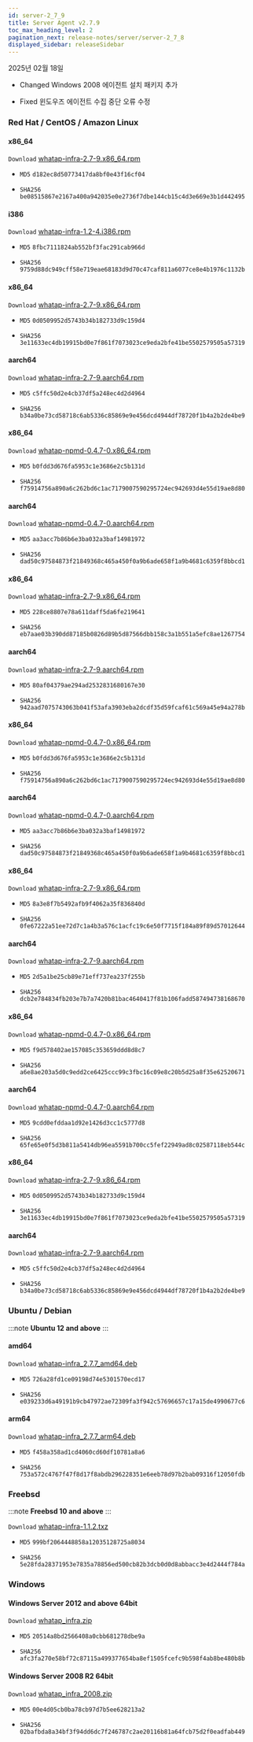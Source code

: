 ```yaml
---
id: server-2_7_9
title: Server Agent v2.7.9
toc_max_heading_level: 2
pagination_next: release-notes/server/server-2_7_8
displayed_sidebar: releaseSidebar
---
```


2025년 02월 18일

- <Status priority='1'>Changed</Status> Windows 2008 에이전트 설치 패키지 추가

- <Status priority='0'>Fixed</Status> 윈도우즈 에이전트 수집 중단 오류 수정

### Red Hat / CentOS / Amazon Linux

<Tabs>
<TabItem value="6Server6" label="6Server6 / 6" default>

#### x86_64

<code class='my'>Download</code> [whatap-infra-2.7-9.x86_64.rpm](https://repo.whatap.io/centos/6/x86_64/whatap-infra-2.7-9.x86_64.rpm)

* <code class='Beta'>MD5</code> `d182ec8d50773417da8bf0e43f16cf04`

* <code class='Beta'>SHA256</code> `be08515867e2167a400a942035e0e2736f7dbe144cb15c4d3e669e3b1d442495`

#### i386

<code class='my'>Download</code> [whatap-infra-1.2-4.i386.rpm](https://repo.whatap.io/centos/6/i386/whatap-infra-1.2-4.i386.rpm)

* <code class='Beta'>MD5</code> `8fbc7111824ab552bf3fac291cab966d`

* <code class='Beta'>SHA256</code> `9759d88dc949cff58e719eae68183d9d70c47caf811a6077ce8e4b1976c1132b`
</TabItem>
<TabItem value="7Server7" label="7Server7 / 7" default>

#### x86_64

<code class='my'>Download</code> [whatap-infra-2.7-9.x86_64.rpm](https://repo.whatap.io/centos/7/x86_64/whatap-infra-2.7-9.x86_64.rpm)

* <code class='Beta'>MD5</code> `0d0509952d5743b34b182733d9c159d4`

* <code class='Beta'>SHA256</code> `3e11633ec4db19915bd0e7f861f7073023ce9eda2bfe41be5502579505a57319`

#### aarch64

<code class='my'>Download</code> [whatap-infra-2.7-9.aarch64.rpm](https://repo.whatap.io/centos/7/aarch64/whatap-infra-2.7-9.aarch64.rpm)

* <code class='Beta'>MD5</code> `c5ffc50d2e4cb37df5a248ec4d2d4964`

* <code class='Beta'>SHA256</code> `b34a0be73cd58718c6ab5336c85869e9e456dcd4944df78720f1b4a2b2de4be9`

#### x86_64

<code class='my'>Download</code> [whatap-npmd-0.4.7-0.x86_64.rpm](https://repo.whatap.io/centos/7/x86_64/whatap-npmd-0.4.7-0.x86_64.rpm)

* <code class='Beta'>MD5</code> `b0fdd3d676fa5953c1e3686e2c5b131d`

* <code class='Beta'>SHA256</code> `f75914756a890a6c262bd6c1ac7179007590295724ec942693d4e55d19ae8d80`

#### aarch64

<code class='my'>Download</code> [whatap-npmd-0.4.7-0.aarch64.rpm](https://repo.whatap.io/centos/7/aarch64/whatap-npmd-0.4.7-0.aarch64.rpm)

* <code class='Beta'>MD5</code> `aa3acc7b86b6e3ba032a3baf14981972`

* <code class='Beta'>SHA256</code> `dad50c97584873f21849368c465a450f0a9b6ade658f1a9b4681c6359f8bbcd1`
</TabItem>
<TabItem value="8Server8" label="8Server8 / 8" default>

#### x86_64

<code class='my'>Download</code> [whatap-infra-2.7-9.x86_64.rpm](https://repo.whatap.io/centos/8/x86_64/whatap-infra-2.7-9.x86_64.rpm)

* <code class='Beta'>MD5</code> `228ce8807e78a611daff5da6fe219641`

* <code class='Beta'>SHA256</code> `eb7aae03b390dd87185b0826d89b5d87566dbb158c3a1b551a5efc8ae1267754`

#### aarch64

<code class='my'>Download</code> [whatap-infra-2.7-9.aarch64.rpm](https://repo.whatap.io/centos/8/aarch64/whatap-infra-2.7-9.aarch64.rpm)

* <code class='Beta'>MD5</code> `80af04379ae294ad2532831680167e30`

* <code class='Beta'>SHA256</code> `942aad7075743063b041f53afa3903eba2dcdf35d59fcaf61c569a45e94a278b`

#### x86_64

<code class='my'>Download</code> [whatap-npmd-0.4.7-0.x86_64.rpm](https://repo.whatap.io/centos/8/x86_64/whatap-npmd-0.4.7-0.x86_64.rpm)

* <code class='Beta'>MD5</code> `b0fdd3d676fa5953c1e3686e2c5b131d`

* <code class='Beta'>SHA256</code> `f75914756a890a6c262bd6c1ac7179007590295724ec942693d4e55d19ae8d80`

#### aarch64

<code class='my'>Download</code> [whatap-npmd-0.4.7-0.aarch64.rpm](https://repo.whatap.io/centos/8/aarch64/whatap-npmd-0.4.7-0.aarch64.rpm)

* <code class='Beta'>MD5</code> `aa3acc7b86b6e3ba032a3baf14981972`

* <code class='Beta'>SHA256</code> `dad50c97584873f21849368c465a450f0a9b6ade658f1a9b4681c6359f8bbcd1`
</TabItem>
<TabItem value="9Server9" label="9Server9 / 9" default>

#### x86_64

<code class='my'>Download</code> [whatap-infra-2.7-9.x86_64.rpm](https://repo.whatap.io/centos/9/x86_64/whatap-infra-2.7-9.x86_64.rpm)

* <code class='Beta'>MD5</code> `8a3e8f7b5492afb9f4062a35f836840d`

* <code class='Beta'>SHA256</code> `0fe67222a51ee72d7c1a4b3a576c1acfc19c6e50f7715f184a89f89d57012644`

#### aarch64

<code class='my'>Download</code> [whatap-infra-2.7-9.aarch64.rpm](https://repo.whatap.io/centos/9/aarch64/whatap-infra-2.7-9.aarch64.rpm)

* <code class='Beta'>MD5</code> `2d5a1be25cb89e71eff737ea237f255b`

* <code class='Beta'>SHA256</code> `dcb2e784834fb203e7b7a7420b81bac4640417f81b106fadd587494738168670`

#### x86_64

<code class='my'>Download</code> [whatap-npmd-0.4.7-0.x86_64.rpm](https://repo.whatap.io/centos/9/x86_64/whatap-npmd-0.4.7-0.x86_64.rpm)

* <code class='Beta'>MD5</code> `f9d578402ae157085c353659ddd8d8c7`

* <code class='Beta'>SHA256</code> `a6e8ae203a5d0c9edd2ce6425ccc99c3fbc16c09e8c20b5d25a8f35e62520671`

#### aarch64

<code class='my'>Download</code> [whatap-npmd-0.4.7-0.aarch64.rpm](https://repo.whatap.io/centos/9/aarch64/whatap-npmd-0.4.7-0.aarch64.rpm)

* <code class='Beta'>MD5</code> `9cdd0efddaa1d92e1426d3cc1c5777d8`

* <code class='Beta'>SHA256</code> `65fe65e0f5d3b811a5414db96ea5591b700cc5fef22949ad8c02587118eb544c`

</TabItem>
<TabItem value="amazonlinux2" label="amazonlinux2" default>

#### x86_64

<code class='my'>Download</code> [whatap-infra-2.7-9.x86_64.rpm](https://repo.whatap.io/centos/latest/x86_64/whatap-infra-2.7-9.x86_64.rpm)

* <code class='Beta'>MD5</code> `0d0509952d5743b34b182733d9c159d4`

* <code class='Beta'>SHA256</code> `3e11633ec4db19915bd0e7f861f7073023ce9eda2bfe41be5502579505a57319`

#### aarch64

<code class='my'>Download</code> [whatap-infra-2.7-9.aarch64.rpm](https://repo.whatap.io/centos/latest/aarch64/whatap-infra-2.7-9.aarch64.rpm)

* <code class='Beta'>MD5</code> `c5ffc50d2e4cb37df5a248ec4d2d4964`

* <code class='Beta'>SHA256</code> `b34a0be73cd58718c6ab5336c85869e9e456dcd4944df78720f1b4a2b2de4be9`
</TabItem>

</Tabs>

### Ubuntu / Debian 

:::note
**Ubuntu 12 and above**
:::


#### amd64

<code class='my'>Download</code> [whatap-infra_2.7.7_amd64.deb](https://repo.whatap.io/debian/unstable/whatap-infra_2.7.7_amd64.deb)

* <code class='Beta'>MD5</code> `726a28fd1ce09198d74e5301570ecd17`

* <code class='Beta'>SHA256</code> `e039233d6a49191b9cb47972ae72309fa3f942c57696657c17a15de4990677c6`

#### arm64

<code class='my'>Download</code> [whatap-infra_2.7.7_arm64.deb](https://repo.whatap.io/debian/unstable/whatap-infra_2.7.7_arm64.deb)

* <code class='Beta'>MD5</code> `f458a358ad1cd4060cd60df10781a8a6`

* <code class='Beta'>SHA256</code> `753a572c4767f47f8d17f8abdb296228351e6eeb78d97b2bab09316f12050fdb`

### Freebsd

:::note
**Freebsd 10 and above**
:::

<code class='my'>Download</code> [whatap-infra-1.1.2.txz](https://repo.whatap.io/freebsd/10/whatap-infra-1.1.2.txz)

* <code class='Beta'>MD5</code> `999bf2064448858a12035128725a8034`

* <code class='Beta'>SHA256</code> `5e28fda28371953e7835a78856ed500cb82b3dcb0d0d8abbacc3e4d2444f784a`

### Windows 

#### Windows Server 2012 and above 64bit 

<code class='my'>Download</code> [whatap_infra.zip](https://repo.whatap.io/windows/whatap_infra.zip)

* <code class='Beta'>MD5</code> `20514a8bd2566408a0cbb681278dbe9a`

* <code class='Beta'>SHA256</code> `afc3fa270e58bf72c87115a499377654ba8ef1505fcefc9b598f4ab8be480b8b`

#### Windows Server 2008 R2 64bit 

<code class='my'>Download</code> [whatap_infra_2008.zip](https://repo.whatap.io/windows/whatap_infra_2008.zip)

* <code class='Beta'>MD5</code> `00e4d05cb0ba78cb97d7b5ee628213a2`

* <code class='Beta'>SHA256</code> `02bafbda8a34bf3f94dd6dc7f246787c2ae20116b81a64fcb75d2f0eadfab449`